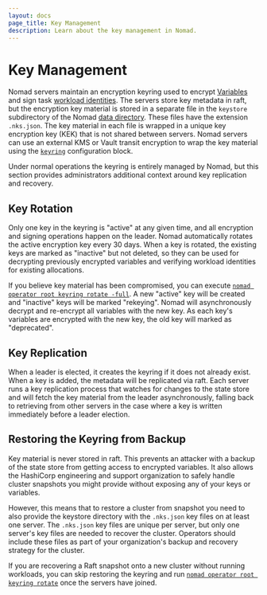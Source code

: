 ```yaml
---
layout: docs
page_title: Key Management
description: Learn about the key management in Nomad.
---
```


# Key Management

Nomad servers maintain an encryption keyring used to encrypt [Variables][] and
sign task [workload identities][]. The servers store key metadata in raft, but
the encryption key material is stored in a separate file in the `keystore`
subdirectory of the Nomad [data directory][]. These files have the extension
`.nks.json`. The key material in each file is wrapped in a unique key encryption
key (KEK) that is not shared between servers. Nomad servers can use an external
KMS or Vault transit encryption to wrap the key material using the [`keyring`][]
configuration block.

Under normal operations the keyring is entirely managed by Nomad, but this
section provides administrators additional context around key replication and
recovery.

## Key Rotation

Only one key in the keyring is "active" at any given time, and all encryption
and signing operations happen on the leader. Nomad automatically rotates the
active encryption key every 30 days. When a key is rotated, the existing keys
are marked as "inactive" but not deleted, so they can be used for decrypting
previously encrypted variables and verifying workload identities for existing
allocations.

If you believe key material has been compromised, you can execute [`nomad
operator root keyring rotate -full`][]. A new "active" key will be created and
"inactive" keys will be marked "rekeying". Nomad will asynchronously decrypt and
re-encrypt all variables with the new key. As each key's variables are encrypted
with the new key, the old key will marked as "deprecated".

## Key Replication

When a leader is elected, it creates the keyring if it does not already
exist. When a key is added, the metadata will be replicated via raft. Each
server runs a key replication process that watches for changes to the state
store and will fetch the key material from the leader asynchronously, falling
back to retrieving from other servers in the case where a key is written
immediately before a leader election.

## Restoring the Keyring from Backup

Key material is never stored in raft. This prevents an attacker with a backup of
the state store from getting access to encrypted variables. It also allows the
HashiCorp engineering and support organization to safely handle cluster
snapshots you might provide without exposing any of your keys or variables.

However, this means that to restore a cluster from snapshot you need to also
provide the keystore directory with the `.nks.json` key files on at least one
server. The `.nks.json` key files are unique per server, but only one server's
key files are needed to recover the cluster. Operators should include these
files as part of your organization's backup and recovery strategy for the
cluster.

If you are recovering a Raft snapshot onto a new cluster without running
workloads, you can skip restoring the keyring and run [`nomad operator root
keyring rotate`][] once the servers have joined.

[variables]: /nomad/docs/concepts/variables
[workload identities]: /nomad/docs/concepts/workload-identity
[data directory]: /nomad/docs/configuration#data_dir
[`keyring`]: /nomad/docs/configuration/keyring
[`nomad operator root keyring rotate -full`]: /nomad/docs/commands/operator/root/keyring-rotate
[`nomad operator root keyring rotate`]: /nomad/docs/commands/operator/root/keyring-rotate
